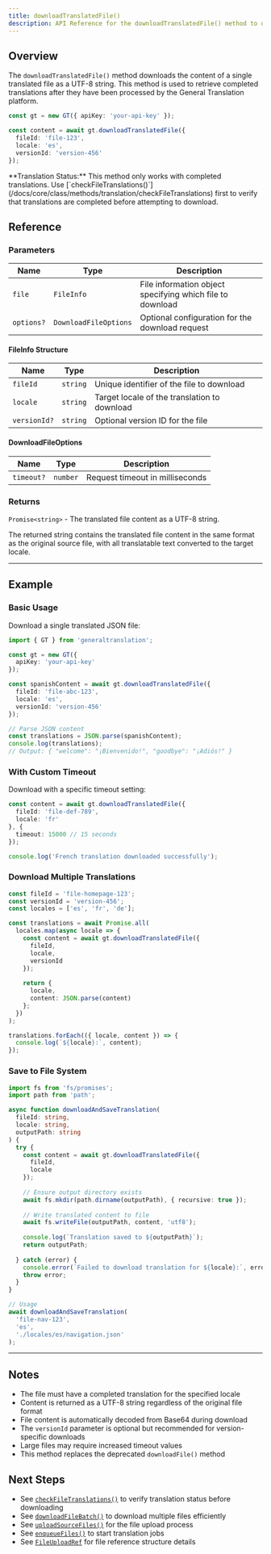 ```yaml
---
title: downloadTranslatedFile()
description: API Reference for the downloadTranslatedFile() method to download completed translation files
---
```


## Overview

The `downloadTranslatedFile()` method downloads the content of a single translated file as a UTF-8 string. This method is used to retrieve completed translations after they have been processed by the General Translation platform.

```typescript
const gt = new GT({ apiKey: 'your-api-key' });

const content = await gt.downloadTranslatedFile({
  fileId: 'file-123',
  locale: 'es',
  versionId: 'version-456'
});
```

<Callout>
**Translation Status:**
This method only works with completed translations. Use [`checkFileTranslations()`](/docs/core/class/methods/translation/checkFileTranslations) first to verify that translations are completed before attempting to download.
</Callout>

## Reference

### Parameters

| Name | Type | Description |
|------|------|-------------|
| `file` | `FileInfo` | File information object specifying which file to download |
| `options?` | `DownloadFileOptions` | Optional configuration for the download request |

#### FileInfo Structure

| Name | Type | Description |
|------|------|-------------|
| `fileId` | `string` | Unique identifier of the file to download |
| `locale` | `string` | Target locale of the translation to download |
| `versionId?` | `string` | Optional version ID for the file |

#### DownloadFileOptions

| Name | Type | Description |
|------|------|-------------|
| `timeout?` | `number` | Request timeout in milliseconds |

### Returns

`Promise<string>` - The translated file content as a UTF-8 string.

The returned string contains the translated file content in the same format as the original source file, with all translatable text converted to the target locale.

---

## Example

### Basic Usage

Download a single translated JSON file:

```typescript copy
import { GT } from 'generaltranslation';

const gt = new GT({
  apiKey: 'your-api-key'
});

const spanishContent = await gt.downloadTranslatedFile({
  fileId: 'file-abc-123',
  locale: 'es',
  versionId: 'version-456'
});

// Parse JSON content
const translations = JSON.parse(spanishContent);
console.log(translations);
// Output: { "welcome": "¡Bienvenido!", "goodbye": "¡Adiós!" }
```

### With Custom Timeout

Download with a specific timeout setting:

```typescript copy
const content = await gt.downloadTranslatedFile({
  fileId: 'file-def-789',
  locale: 'fr'
}, {
  timeout: 15000 // 15 seconds
});

console.log('French translation downloaded successfully');
```

### Download Multiple Translations

```typescript copy
const fileId = 'file-homepage-123';
const versionId = 'version-456';
const locales = ['es', 'fr', 'de'];

const translations = await Promise.all(
  locales.map(async locale => {
    const content = await gt.downloadTranslatedFile({
      fileId,
      locale,
      versionId
    });
    
    return {
      locale,
      content: JSON.parse(content)
    };
  })
);

translations.forEach(({ locale, content }) => {
  console.log(`${locale}:`, content);
});
```

### Save to File System

```typescript copy
import fs from 'fs/promises';
import path from 'path';

async function downloadAndSaveTranslation(
  fileId: string, 
  locale: string, 
  outputPath: string
) {
  try {
    const content = await gt.downloadTranslatedFile({
      fileId,
      locale
    });
    
    // Ensure output directory exists
    await fs.mkdir(path.dirname(outputPath), { recursive: true });
    
    // Write translated content to file
    await fs.writeFile(outputPath, content, 'utf8');
    
    console.log(`Translation saved to ${outputPath}`);
    return outputPath;
    
  } catch (error) {
    console.error(`Failed to download translation for ${locale}:`, error);
    throw error;
  }
}

// Usage
await downloadAndSaveTranslation(
  'file-nav-123',
  'es',
  './locales/es/navigation.json'
);
```

---

## Notes

* The file must have a completed translation for the specified locale
* Content is returned as a UTF-8 string regardless of the original file format
* File content is automatically decoded from Base64 during download
* The `versionId` parameter is optional but recommended for version-specific downloads
* Large files may require increased timeout values
* This method replaces the deprecated `downloadFile()` method

## Next Steps

* See [`checkFileTranslations()`](/docs/core/class/methods/translation/checkFileTranslations) to verify translation status before downloading
* See [`downloadFileBatch()`](/docs/core/class/methods/translation/downloadFileBatch) to download multiple files efficiently
* See [`uploadSourceFiles()`](/docs/core/class/methods/translation/uploadSourceFiles) for the file upload process
* See [`enqueueFiles()`](/docs/core/class/methods/translation/enqueueFiles) to start translation jobs
* See [`FileUploadRef`](/docs/core/types/FileUploadRef) for file reference structure details